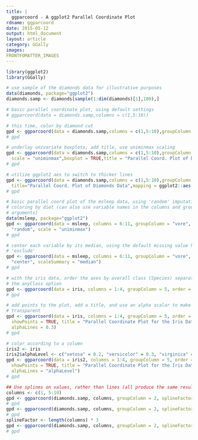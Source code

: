 ```yaml
---
title: |
  ggparcoord - A ggplot2 Parallel Coordinate Plot
rdname: ggparcoord
date: 2015-05-12
output: html_document
layout: article
category: GGally
images:
FRONTFOMATTER_IMAGES
---
```


```r
library(ggplot2)
library(GGally)
```

```r
# use sample of the diamonds data for illustrative purposes
data(diamonds, package="ggplot2")
diamonds.samp <- diamonds[sample(1:dim(diamonds)[1],100),]

# basic parallel coordinate plot, using default settings
# ggparcoord(data = diamonds.samp,columns = c(1,5:10))

# this time, color by diamond cut
gpd <- ggparcoord(data = diamonds.samp,columns = c(1,5:10),groupColumn = 2)
# gpd

# underlay univariate boxplots, add title, use uniminmax scaling
gpd <- ggparcoord(data = diamonds.samp,columns = c(1,5:10),groupColumn = 2,
  scale = "uniminmax",boxplot = TRUE,title = "Parallel Coord. Plot of Diamonds Data")
# gpd

# utilize ggplot2 aes to switch to thicker lines
gpd <- ggparcoord(data = diamonds.samp,columns = c(1,5:10),groupColumn = 2,
  title="Parallel Coord. Plot of Diamonds Data",mapping = ggplot2::aes(size = 1))
# gpd

# basic parallel coord plot of the msleep data, using 'random' imputation and
# coloring by diet (can also use variable names in the columns and groupColumn
# arguments)
data(msleep, package="ggplot2")
gpd <- ggparcoord(data = msleep, columns = 6:11, groupColumn = "vore", missing =
  "random", scale = "uniminmax")
# gpd

# center each variable by its median, using the default missing value handler,
# 'exclude'
gpd <- ggparcoord(data = msleep, columns = 6:11, groupColumn = "vore", scale =
  "center", scaleSummary = "median")
# gpd

# with the iris data, order the axes by overall class (Species) separation using
# the anyClass option
gpd <- ggparcoord(data = iris, columns = 1:4, groupColumn = 5, order = "anyClass")
# gpd

# add points to the plot, add a title, and use an alpha scalar to make the lines
# transparent
gpd <- ggparcoord(data = iris, columns = 1:4, groupColumn = 5, order = "anyClass",
  showPoints = TRUE, title = "Parallel Coordinate Plot for the Iris Data",
  alphaLines = 0.3)
# gpd

# color according to a column
iris2 <- iris
iris2$alphaLevel <- c("setosa" = 0.2, "versicolor" = 0.3, "virginica" = 0)[iris2$Species]
gpd <- ggparcoord(data = iris2, columns = 1:4, groupColumn = 5, order = "anyClass",
  showPoints = TRUE, title = "Parallel Coordinate Plot for the Iris Data",
  alphaLines = "alphaLevel")
# gpd

## Use splines on values, rather than lines (all produce the same result)
columns <- c(1, 5:10)
gpd <- ggparcoord(diamonds.samp, columns, groupColumn = 2, splineFactor = TRUE)
# gpd
gpd <- ggparcoord(diamonds.samp, columns, groupColumn = 2, splineFactor = 3)
# gpd
splineFactor <- length(columns) * 3
gpd <- ggparcoord(diamonds.samp, columns, groupColumn = 2, splineFactor = I(splineFactor))
# gpd



```
